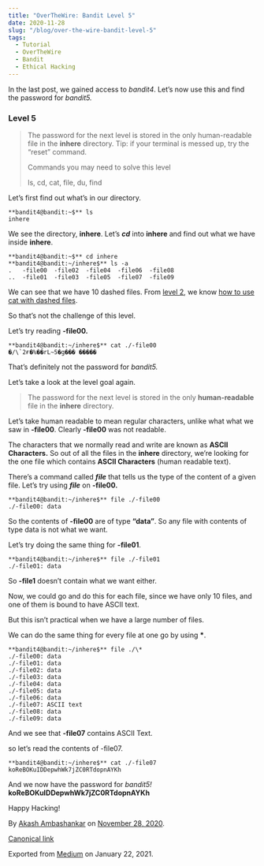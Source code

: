 ```yaml
---
title: "OverTheWire: Bandit Level 5"
date: 2020-11-28
slug: "/blog/over-the-wire-bandit-level-5"
tags:
  - Tutorial  
  - OverTheWire
  - Bandit
  - Ethical Hacking
---
```


In the last post, we gained access to _bandit4_. Let’s now use this and find the password for _bandit5._

### Level 5

> The password for the next level is stored in the only human-readable file in the **inhere** directory. Tip: if your terminal is messed up, try the “reset” command.
>
> Commands you may need to solve this level
>
> ls, cd, cat, file, du, find

Let’s first find out what’s in our directory.

```
**bandit4@bandit:~$** ls  
inhere
```

We see the directory, **inhere**. Let’s **_cd_** into **inhere** and find out what we have inside **inhere**.

```
**bandit4@bandit:~$** cd inhere  
**bandit4@bandit:~/inhere$** ls -a  
.   -file00  -file02  -file04  -file06  -file08  
..  -file01  -file03  -file05  -file07  -file09
```

We can see that we have 10 dashed files. From [level 2](https://overthewire.org/wargames/bandit/bandit2.html), we know [how to use cat with dashed files](https://akashambashankar.medium.com/overthewire-bandit-level-2-f126b8f5993d).

So that’s not the challenge of this level.

Let’s try reading **\-file00.**

```
**bandit4@bandit:~/inhere$** cat ./-file00  
�/\`2ғ�%��rL~5�g��� �����
```

That’s definitely not the password for _bandit5._

Let’s take a look at the level goal again.

> The password for the next level is stored in the only **human-readable** file in the **inhere** directory.

Let’s take human readable to mean regular characters, unlike what what we saw in **\-file00**. Clearly **\-file00** was not readable.

The characters that we normally read and write are known as **ASCII Characters.** So out of all the files in the **inhere** directory, we’re looking for the one file which contains **ASCII Characters** (human readable text).

There’s a command called **_file_** that tells us the type of the content of a given file. Let’s try using **_file_** on **\-file00.**

```
**bandit4@bandit:~/inhere$** file ./-file00  
./-file00: data
```

So the contents of **\-file00** are of type **“data”**. So any file with contents of type data is not what we want.

Let’s try doing the same thing for **\-file01**.

```
**bandit4@bandit:~/inhere$** file ./-file01  
./-file01: data
```

So **\-file1** doesn’t contain what we want either.

Now, we could go and do this for each file, since we have only 10 files, and one of them is bound to have ASCII text.

But this isn’t practical when we have a large number of files.

We can do the same thing for every file at one go by using **\***.

```
**bandit4@bandit:~/inhere$** file ./\*  
./-file00: data  
./-file01: data  
./-file02: data  
./-file03: data  
./-file04: data  
./-file05: data  
./-file06: data  
./-file07: ASCII text  
./-file08: data  
./-file09: data
```

And we see that **\-file07** contains ASCII Text.

so let’s read the contents of -file07.

```
**bandit4@bandit:~/inhere$** cat ./-file07  
koReBOKuIDDepwhWk7jZC0RTdopnAYKh
```

And we now have the password for _bandit5!_ **koReBOKuIDDepwhWk7jZC0RTdopnAYKh**

Happy Hacking!

By [Akash Ambashankar](https://medium.com/@akashambashankar) on [November 28, 2020](https://medium.com/p/315512efc6c9).

[Canonical link](https://medium.com/@akashambashankar/overthewire-bandit-level-5-315512efc6c9)

Exported from [Medium](https://medium.com) on January 22, 2021.